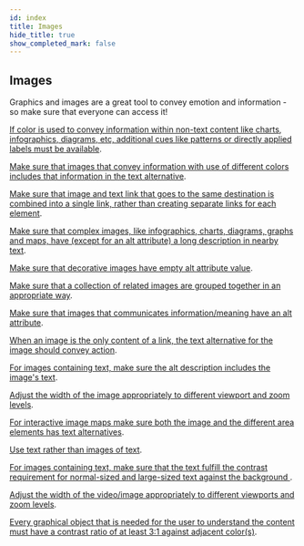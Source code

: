 ```yaml
---
id: index
title: Images
hide_title: true
show_completed_mark: false
---
```



<Card icon="🌄">

## Images

Graphics and images are a great tool to convey emotion and information - so make sure that everyone can access it!

</Card>

<CategoryItem id="additional-cues-info-color">

[If color is used to convey information within non-text content like charts, infographics, diagrams, etc, additional cues like patterns or directly applied labels must be available](additional-cues-info-color.md).
<!--
Color can't be the only way to differentiate between different elements within a charts, infographics, diagrams, maps, etc. A non-color difference needs to be applied so people with low color vision or colorblindness can distinguish between the different elements.
-->
</CategoryItem>

<CategoryItem id="alt-text-color-images">

[Make sure that images that convey information with use of different colors includes that information in the text alternative](alt-text-color-images.md).
<!--
An SVG image of a chemical compound, where identification of that compound is done based on the colors used in the image. The text alternative (alt text, long description, nearby text) need to include the same information so that people who can't percieve color gets the same information.
-->
</CategoryItem>

<CategoryItem id="combine-text-image-link">

[Make sure that image and text link that goes to the same destination is combined into a single link, rather than creating separate links for each element](combine-text-image-link.md).
<!--
Having everything clickable is good for touch areas but don't repeat the link for every element since screen readers will read them one by one.
-->
</CategoryItem>

<CategoryItem id="complex-image-descriptions">

[Make sure that complex images, like infographics, charts, diagrams, graphs and maps, have (except for an alt attribute) a long description in nearby text](complex-image-descriptions.md).
<!--
If the image is described in adjacent text, write in alt text under which section the information can be found. 
-->
</CategoryItem>

<CategoryItem id="decorative-images-empty-alt">

[Make sure that decorative images have empty alt attribute value](decorative-images-empty-alt.md).
<!--
Decorative images do not communicate information that is required to understand the website's content. Images can be deemed decorative if the information is already described in adjacent text or the images is added to make the site more visually attractive.
-->
</CategoryItem>

<CategoryItem id="grouping-related-images">

[Make sure that a collection of related images are grouped together in an appropriate way](grouping-related-images.md).
<!--
or a group of similiar image objects, like stars that are showing rating only the first star should include the alt text and the other stars should have an empty alt (alt="") to avoid unnecessary duplication. 
-->
</CategoryItem>

<CategoryItem id="image-alt-attr">

[Make sure that images that communicates information/meaning have an alt attribute](image-alt-attr.md).
<!--
Alt attributes (alt text) give a description of an image for people who may not be able to view them. When an alt attribute isn't present on an image, a screen reader may announce the image's file name and path instead, failing to communicate the image’s content.
-->
</CategoryItem>

<CategoryItem id="image-link-alt-text">

[When an image is the only content of a link, the text alternative for the image should convey action](image-link-alt-text.md).
<!--
For example, search button that only holds a magnifying lens should have an alt text that states "Search", not "Magnifying glass". A printer icon should state "Print this page" instead "image of printer". A clickable logo should state where you end up, e.g. "Daresay home" or "Daresay homepage".
-->
</CategoryItem>

<CategoryItem id="image-text-alt-description">

[For images containing text, make sure the alt description includes the image's text](image-text-alt-description.md).
<!--
You should not use text as image. For those cases it can not be avoided, like for instance in a non-clickable logo the alt text should state what the logo says, e.g. "Daresay".
-->
</CategoryItem>

<CategoryItem id="image-width-viewport">

[Adjust the width of the image appropriately to different viewport and zoom levels](image-width-viewport.md).
<!--
Make sure that the whole image is presented without the need of horistonal scrolling (at a width equally to 320 CSS pixels).
-->
</CategoryItem>

<CategoryItem id="interactive-image-maps">

[For interactive image maps make sure both the image and the different area elements has text alternatives](interactive-image-maps.md).
<!--
See: https://www.w3.org/WAI/tutorials/images/imagemap/
-->
</CategoryItem>

<CategoryItem id="text-not-images">

[Use text rather than images of text](text-not-images.md).
<!--
his is important so people can adjust the representation of the text to fit their needs (change font size, foreground/background color, font family, line spacing, etc).
-->
</CategoryItem>

<CategoryItem id="text-on-image-contrast">

[For images containing text, make sure that the text fulfill the contrast requirement for normal-sized and large-sized text against the background ](text-on-image-contrast.md).
<!--
This also includes text that are part of charts, infographics, diagrams, maps, etc.
-->
</CategoryItem>


<CategoryItem id="video-width">

[Adjust the width of the video/image appropriately to different viewports and zoom levels](video-width).

</CategoryItem>


<CategoryItem id="graphical-object-ratio">

[Every graphical object that is needed for the user to understand the content must have a contrast ratio of at least 3:1 against adjacent color(s)](graphical-object-ratio).

</CategoryItem>
